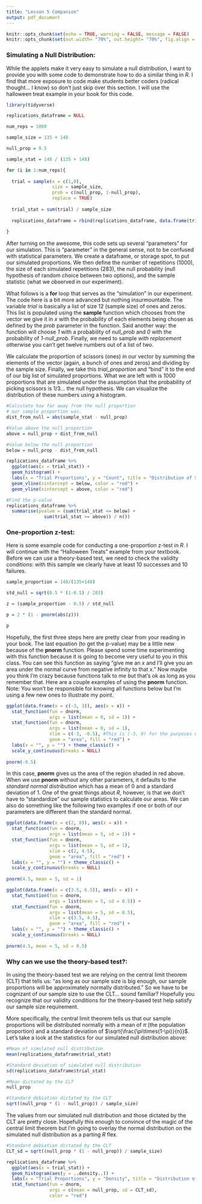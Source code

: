 ```yaml
---
title: "Lesson 5 Companion"
output: pdf_document
---
```


```r
knitr::opts_chunk$set(echo = TRUE, warning = FALSE, message = FALSE)
knitr::opts_chunk$set(out.width= "70%", out.height= "70%", fig.align = "center") 
```

### Simulating a Null Distribution:

While the applets make it very easy to simulate a null distribution, I want to provide you with some code to demonstrate how to do a similar thing in *R*. I find that more exposure to code make students better coders (radical thought... I know) so don't just skip over this section. I will use the halloween treat example in your book for this code.

```r
library(tidyverse)

replications_dataframe = NULL

num_reps = 1000

sample_size = 135 + 148

null_prop = 0.5

sample_stat = 148 / (135 + 148)

for (i in 1:num_reps){
  
  trial = sample(x = c(1,0), 
                 size = sample_size, 
                 prob = c(null_prop, 1-null_prop), 
                 replace = TRUE)
  
  trial_stat = sum(trial) / sample_size
  
  replications_dataframe = rbind(replications_dataframe, data.frame(trial_stat))
  
}
```
After turning on the awesome, this code sets up several "parameters" for our simulation. This is "parameter" in the general sense, not to be confused with statistical parameters. We create a dataframe, or storage spot, to put our simulated proportions. We then define the number of repetitions (1000), the size of each simulated repetitions (283), the null probability (null hypothesis of random choice between two options), and the sample statistic (what we observed in our experiment). 

What follows is a **for** loop that serves as the "simulation" in our experiment. The code here is a bit more advanced but nothing insurmountable. The variable *trial* is basically a list of size 12 (sample size) of ones and zeros. This list is populated using the **sample** function which chooses from the vector we give it in *x* with the probability of each elements being chosen as defined by the *prob* parameter in the function. Said another way: the function will choose *1* with a probability of *null_prob* and *0* with the probability of *1-null_prob*. Finally, we need to sample *with replacement* otherwise you can't get twelve numbers out of a list of two.

We calculate the proportion of scissors (ones) in our vector by summing the elements of the vector (again, a bunch of ones and zeros) and dividing by the sample size. Finally, we take this *trial_proportion* and "bind" it to the end of our big list of simulated proportions. What we are left with is 1000 proportions that are simulated under the assumption that the probability of picking scissors is 1/3... the null hypothesis. We can visualize the distribution of these numbers using a histogram.

```r
#Calculate how far away from the null proportion
# our sample proportion was.
dist_from_null = abs(sample_stat - null_prop)

#Value above the null proportion
above = null_prop + dist_from_null

#Value below the null proportion
below = null_prop - dist_from_null

replications_dataframe %>%
  ggplot(aes(x = trial_stat)) +
  geom_histogram() +
  labs(x = "Trial Proportions", y = "Count", title = "Distribution of Simulated Proportions") +
  geom_vline(xintercept = below, color = "red") +
  geom_vline(xintercept = above, color = "red")

#Find the p-value
replications_dataframe %>%
  summarise(pvalue = (sum(trial_stat <= below) + 
              sum(trial_stat >= above)) / n())
```
### One-proportion z-test:

Here is some example code for conducting a one-proportion z-test in *R*. I will continue with the "Halloween Treats" example from your textbook. Before we can use a theory-based test, we need to check the validity conditions: with this sample we clearly have at least 10 successes and 10 failures.
```r
sample_proportion = 148/(135+148)

std_null = sqrt(0.5 * (1-0.5) / 283)

z = (sample_proportion - 0.5) / std_null

p = 2 * (1 - pnorm(abs(z)))

p
```
Hopefully, the first three steps here are pretty clear from your reading in your book. The last equation (to get the p-value) may be a little new because of the **pnorm** function.  Please spend some time experimenting with this function because it is going to become very useful to you in this class. You can see this function as saying "give me an *x* and I'll give you an area under the normal curve from negative infinity to that *x*." Now maybe you think I'm crazy because functions talk to me but that's ok as long as you remember that. Here are a couple examples of using the **pnorm** function. Note: You won't be responsible for knowing all functions below but I'm using a few new ones to illustrate my point.

```r
ggplot(data.frame(x = c(-3, 3)), aes(x = x)) +
  stat_function(fun = dnorm, 
                args = list(mean = 0, sd = 1)) +
  stat_function(fun = dnorm, 
                args = list(mean = 0, sd = 1), 
                xlim = c(-3, -0.5), #This is (-3, 0) for the purposes of plotting.
                geom = "area", fill = "red") +
  labs(x = "", y = "") + theme_classic() +
  scale_y_continuous(breaks = NULL)
       
pnorm(-0.5)
```
In this case, **pnorm** gives us the area of the region shaded in red above. When we use **pnorm** without any other parameters, it defaults to the *standard normal distribution* which has a mean of 0 and a standard deviation of 1. One of the great things about *R*, however, is that we don't have to "standardize" our sample statistics to calculate our areas. We can also do something like the following two examples if one or both of our parameters are different than the standard normal.
```r
ggplot(data.frame(x = c(2, 8)), aes(x = x)) +
  stat_function(fun = dnorm, 
                args = list(mean = 5, sd = 1)) +
  stat_function(fun = dnorm, 
                args = list(mean = 5, sd = 1), 
                xlim = c(2, 4.5),
                geom = "area", fill = "red") +
  labs(x = "", y = "") + theme_classic() +
  scale_y_continuous(breaks = NULL)
       
pnorm(4.5, mean = 5, sd = 1)

ggplot(data.frame(x = c(3.5, 6.5)), aes(x = x)) +
  stat_function(fun = dnorm, 
                args = list(mean = 5, sd = 0.5)) +
  stat_function(fun = dnorm, 
                args = list(mean = 5, sd = 0.5), 
                xlim = c(3.5, 4.5),
                geom = "area", fill = "red") +
  labs(x = "", y = "") + theme_classic() +
  scale_y_continuous(breaks = NULL)
       
pnorm(4.5, mean = 5, sd = 0.5)
```

### Why can we use the theory-based test?:

In using the theory-based test we are relying on the central limit theorem (CLT) that tells us: "as long as our sample size is big enough, our sample proportions will be approximately normally distributed." So we have to be cognizant of our sample size to use the CLT... sound familiar? Hopefully you recognize that our validity conditions for the theory-based test help satisfy our sample size requirement.

More specifically, the central limit theorem tells us that our sample proportions will be distributed normally with a mean of $\pi$ (the population proportion) and a standard deviation of $\sqrt{\frac{\pi\times(1-\pi)}{n}}$. Let's take a look at the statistics for our simulated null distribution above:

```r
#Mean of simulated null distribution
mean(replications_dataframe$trial_stat)

#Standard deviation of simulated null distribution
sd(replications_dataframe$trial_stat)

#Mean dictated by the CLT
null_prop

#Standard debiation dictated by the CLT
sqrt((null_prop * (1 - null_prop)) / sample_size)

```

The values from our simulated null distribution and those dictated by the CLT are pretty close. Hopefully this enough to convince of the magic of the central limit theorem but I'm going to overlay the normal distribution on the simulated null distribution as a parting *R* flex.
```r
#Standard debiation dictated by the CLT
CLT_sd = sqrt((null_prop * (1 - null_prop)) / sample_size)

replications_dataframe %>%
  ggplot(aes(x = trial_stat)) +
  geom_histogram(aes(y = ..density..)) +
  labs(x = "Trial Proportions", y = "Density", title = "Distribution of Simulated Proportions") +
  stat_function(fun = dnorm,
                args = c(mean = null_prop, sd = CLT_sd),
                color = "red")
```